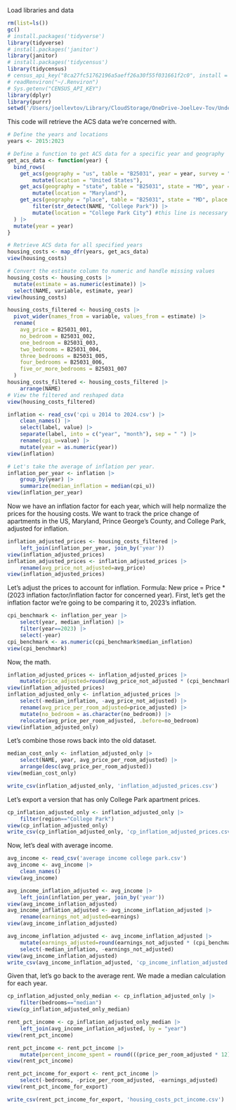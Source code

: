 Load libraries and data
``` r
rm(list=ls())
gc()
# install.packages('tidyverse')
library(tidyverse)
# install.packages('janitor')
library(janitor)
# install.packages('tidycensus')
library(tidycensus)
# census_api_key("8ca27fc51762196a5aeff26a30f55f031661f2c0", install = TRUE, overwrite = TRUE)
# readRenviron("~/.Renviron")
# Sys.getenv("CENSUS_API_KEY")
library(dplyr)
library(purrr)
setwd('/Users/joellevtov/Library/CloudStorage/OneDrive-JoelLev-Tov/Undergrad/JOUR364/housing costs')
```

This code will retrieve the ACS data we're concerned with.
``` r
# Define the years and locations
years <- 2015:2023

# Define a function to get ACS data for a specific year and geography
get_acs_data <- function(year) {
  bind_rows(
    get_acs(geography = "us", table = "B25031", year = year, survey = "acs5") |> 
        mutate(location = "United States"),
    get_acs(geography = "state", table = "B25031", state = "MD", year = year, survey = "acs5") |> 
        mutate(location = "Maryland"),
    get_acs(geography = "place", table = "B25031", state = "MD", place = "College Park city", year = year, survey = "acs5") |> 
        filter(str_detect(NAME, "College Park")) |> 
        mutate(location = "College Park City") #this line is necessary because the package does not correctly retrieve only college park data, I don't understand why 
  ) |> 
  mutate(year = year)
}

# Retrieve ACS data for all specified years
housing_costs <- map_dfr(years, get_acs_data)
view(housing_costs)

# Convert the estimate column to numeric and handle missing values
housing_costs <- housing_costs |> 
  mutate(estimate = as.numeric(estimate)) |> 
  select(NAME, variable, estimate, year)
view(housing_costs)

housing_costs_filtered <- housing_costs |>  
  pivot_wider(names_from = variable, values_from = estimate) |> 
  rename(
    avg_price = B25031_001,
    no_bedroom = B25031_002,
    one_bedroom = B25031_003,
    two_bedrooms = B25031_004,
    three_bedrooms = B25031_005,
    four_bedrooms = B25031_006,
    five_or_more_bedrooms = B25031_007
  )
housing_costs_filtered <- housing_costs_filtered |> 
    arrange(NAME)
# View the filtered and reshaped data
view(housing_costs_filtered)
```

``` r
inflation <- read_csv('cpi u 2014 to 2024.csv') |> 
    clean_names() |> 
    select(label, value) |> 
    separate(label, into = c("year", "month"), sep = " ") |> 
    rename(cpi_u=value) |> 
    mutate(year = as.numeric(year))
view(inflation)

# Let's take the average of inflation per year.
inflation_per_year <- inflation |> 
    group_by(year) |> 
    summarize(median_inflation = median(cpi_u))
view(inflation_per_year)
```
Now we have an inflation factor for each year, which will help normalize the prices for the housing costs. We want to track the price change of apartments in the US, Maryland, Prince George's County, and College Park, adjusted for inflation.
``` r
inflation_adjusted_prices <- housing_costs_filtered |> 
    left_join(inflation_per_year, join_by('year'))
view(inflation_adjusted_prices)
inflation_adjusted_prices <- inflation_adjusted_prices |> 
    rename(avg_price_not_adjusted=avg_price)
view(inflation_adjusted_prices)
```
Let's adjust the prices to account for inflation. Formula: New price = Price * (2023 inflation factor/inflation factor for concerned year). First, let's get the inflation factor we're going to be comparing it to, 2023's inflation.
``` r
cpi_benchmark <- inflation_per_year |> 
    select(year, median_inflation) |> 
    filter(year==2023) |> 
    select(-year)
cpi_benchmark <- as.numeric(cpi_benchmark$median_inflation)
view(cpi_benchmark)
```
Now, the math.
``` r
inflation_adjusted_prices <- inflation_adjusted_prices |> 
    mutate(price_adjusted=round(avg_price_not_adjusted * (cpi_benchmark/median_inflation), 2))
view(inflation_adjusted_prices)
inflation_adjusted_only <- inflation_adjusted_prices |> 
    select(-median_inflation, -avg_price_not_adjusted) |> 
    rename(avg_price_per_room_adjusted=price_adjusted) |> 
    mutate(no_bedroom = as.character(no_bedroom)) |> 
    relocate(avg_price_per_room_adjusted, .before=no_bedroom)
view(inflation_adjusted_only)
```

Let's combine those rows back into the old dataset.

``` r
median_cost_only <- inflation_adjusted_only |> 
    select(NAME, year, avg_price_per_room_adjusted) |> 
    arrange(desc(avg_price_per_room_adjusted))
view(median_cost_only)
```

``` r
write_csv(inflation_adjusted_only, 'inflation_adjusted_prices.csv')
```

Let's export a version that has only College Park apartment prices.
``` r
cp_inflation_adjusted_only <- inflation_adjusted_only |> 
    filter(region=="College Park")
view(cp_inflation_adjusted_only)
write_csv(cp_inflation_adjusted_only, 'cp_inflation_adjusted_prices.csv')
```

Now, let's deal with average income.
``` r
avg_income <- read_csv('average income college park.csv')
avg_income <- avg_income |> 
    clean_names() 
view(avg_income)

avg_income_inflation_adjusted <- avg_income |> 
    left_join(inflation_per_year, join_by('year'))
view(avg_income_inflation_adjusted)
avg_income_inflation_adjusted <- avg_income_inflation_adjusted |> 
    rename(earnings_not_adjusted=earnings)
view(avg_income_inflation_adjusted)

avg_income_inflation_adjusted <- avg_income_inflation_adjusted |> 
    mutate(earnings_adjusted=round(earnings_not_adjusted * (cpi_benchmark/median_inflation), 2)) |> 
    select(-median_inflation, -earnings_not_adjusted)
view(avg_income_inflation_adjusted)
write_csv(avg_income_inflation_adjusted, 'cp_income_inflation_adjusted.csv')
```
Given that, let's go back to the average rent. We made a median calculation for each year.
``` r
cp_inflation_adjusted_only_median <- cp_inflation_adjusted_only |> 
    filter(bedrooms=="median")
view(cp_inflation_adjusted_only_median)

rent_pct_income <- cp_inflation_adjusted_only_median |> 
    left_join(avg_income_inflation_adjusted, by = "year")
view(rent_pct_income)

rent_pct_income <- rent_pct_income |> 
    mutate(percent_income_spent = round(((price_per_room_adjusted * 12) / earnings_adjusted) * 100, 0))
view(rent_pct_income)

rent_pct_income_for_export <- rent_pct_income |> 
    select(-bedrooms, -price_per_room_adjusted, -earnings_adjusted)
view(rent_pct_income_for_export)

write_csv(rent_pct_income_for_export, 'housing_costs_pct_income.csv')
```